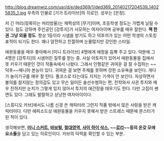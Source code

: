http://blog.dreamwiz.com/usr/d/e/ded369/1/ded369_20140217204539_14025835_1.jpg 우측의 인물로 [기가 트라이브]의 히로인. 성우는 [은정].


저 긴 머리(정확히는 머리방울)는 채찍성의 [무기]이며, 초등학생 정도는 가볍게 날릴 수 있다. 힘도 강하며 주인공인 [강투지]가 사모하는 여자아이며 공부를 매우 잘한다. '''책 한 권 그냥 외울 정도'''. 항상 1등이라 시샘을 받기도 하고 덕후끼가 있는 어떤 학생의 스토킹 표적이 되기도 한다. 꽤나 얌전하고 친절하며 눈물많지만 강인한 스타일.

애완동물을 매우 좋아해서 [미니 트라이브] 4명에게 애정을 듬뿍 주고 있다. 덕분에 그 4명은 [강투지]의 시샘어린 질투를 받는 중. 사실 아토피가 있어서 애완동물을 집에서 못 키우기 때문인 것이 작품속에서 나왔다. 그래서 인형같은 귀여운 걸 잘 수집하는 ~~덕후~~매니아 본능이 있다. 귀여운 걸 보면 주체를 못하며 강한 소유욕을 보인다. 게다가 놀이기구를 매우 잘 탄다. 풀코스로 타는데도 지치는 기색이 안 보인다. 자상하면서 불의를 참지않는 정의감도 있고 무슨 일이든 솔선수범하는 편, 전학와서 사귄 투지와 매우 친하지만 눈치가 그렇게 있지 않아서 투지의 애간장을 태우기도 한다. 다만 고집이 쎈 면도 있다. 그래도 발랄하고 상냥한 여자아이이다.

[스튜디오 카브]에서도 나름 신경 쓴 캐릭터라 그런지 작품 밖에서 많은 사랑을 받은 캐릭터이다. 다만 에피소드상 애완동물을 키우지 못해서 받은 스트레스 때문에 몬스터가 된 적이 있다.

생각해보면, '''[[미니 스커트]], [[바보털]], [[절대영역]], [[사이 하이 삭스]], ~~[[로리]]~~등의 온갖 모에요소들'''을 담고 있는 히로인이다. 카브의 덕력을 확인할 수 있는 부분.
